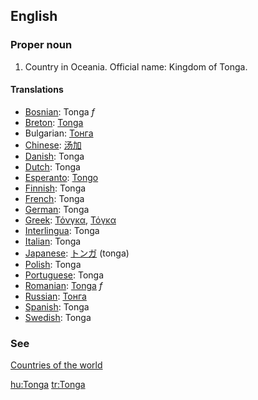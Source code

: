 ==English==

===Proper noun===

# Country in Oceania. Official name: Kingdom of Tonga.

====Translations====
*[[Bosnian]]: Tonga ''f''
*[[Breton]]: [[Tonga]]
*Bulgarian: [[Тонга]]
*[[Chinese]]: [[汤加]]
*[[Danish]]: Tonga
*[[Dutch]]: Tonga
*[[Esperanto]]: [[Tongo]]
*[[Finnish]]: Tonga
*[[French]]: Tonga
*[[German]]: Tonga
*[[Greek]]: [[Τόνγκα]], [[Τόγκα]]
*[[Interlingua]]: Tonga
*[[Italian]]: Tonga
*[[Japanese]]: [[トンガ]] (tonga)
*[[Polish]]: Tonga
*[[Portuguese]]: Tonga
*[[Romanian]]: [[Tonga]] ''f''
*[[Russian]]: [[Тонга]]
*[[Spanish]]: Tonga
*[[Swedish]]: Tonga

===See===
[[Countries of the world]]

[[hu:Tonga]]
[[tr:Tonga]]